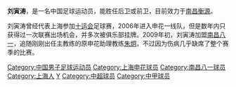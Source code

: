 {{noteta|G1=足球}}{{Football player infobox
| playername = 刘寅涛
| image    = 
| fullname = 刘寅涛
| englishfullname = Liu Yintao
| nickname =
| dateofbirth ={{birth date and age|1986|3|3}}
| height={{height|m=1.80}}
| countryofbirth = {{CHN}}
| cityofbirth = [[上海|上海]]
| currentclub  = [[南昌衡源|南昌衡源]]
| position = 后卫/前卫
| clubnumber = 8
| youthyears = 2003-2006年
| youthclubs =[[上海申花|上海申花]]
| years =2006-2008年<br/>2009-
| clubs =[[上海申花|上海申花]]<br/>[[南昌衡源|南昌衡源]]
| caps(goals)= 1{{0}}(0)
| pcupdate = 2009-01-01
}}
'''刘寅涛'''{{BD|1986年|3月3日|||L}}，是一名中国足球运动员，能胜任后卫或前卫，目前效力于[[南昌衡源|南昌衡源]]。

刘寅涛曾经代表上海参加[[十运会|十运会]]足球赛，2006年进入申花一线队，但是数年内只获得过一次联赛出场机会，并多次被俱乐部挂牌。2009年初，刘寅涛加盟[[南昌八一|南昌八一]]，追随刚刚出任主教练的原申花助理教练[[朱炯|朱炯]]，不过因为伤病几乎缺席了整个赛季的比赛。

{{2010年中超分类名单南昌}}
{{2011年中超分类名单南昌}}

{{DEFAULTSORT:LIU Yintao}}
[[Category:中国男子足球运动员|Category:中国男子足球运动员]]
[[Category:上海申花球员|Category:上海申花球员]]
[[Category:南昌八一球员|Category:南昌八一球员]]
[[Category:上海人|Category:上海人]]
[[Category:刘姓|Y]]
[[Category:中超球员|Category:中超球员]]
[[Category:中甲球员|Category:中甲球员]]